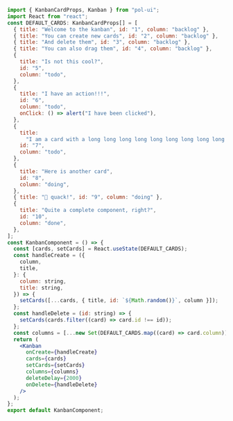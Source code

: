 ```jsx
import { KanbanCardProps, Kanban } from "pol-ui";
import React from "react";
const DEFAULT_CARDS: KanbanCardProps[] = [
  { title: "Welcome to the kanban", id: "1", column: "backlog" },
  { title: "You can create new cards", id: "2", column: "backlog" },
  { title: "And delete them", id: "3", column: "backlog" },
  { title: "You can also drag them", id: "4", column: "backlog" },
  {
    title: "Is not this cool?",
    id: "5",
    column: "todo",
  },
  {
    title: "I have an action!!!",
    id: "6",
    column: "todo",
    onClick: () => alert("I have been clicked"),
  },
  {
    title:
      "I am a card with a long long long long long long long long long long long long title",
    id: "7",
    column: "todo",
  },
  {
    title: "Here is another card",
    id: "8",
    column: "doing",
  },
  { title: "🦆 quack!", id: "9", column: "doing" },
  {
    title: "Quite a complete component, right?",
    id: "10",
    column: "done",
  },
];
const KanbanComponent = () => {
  const [cards, setCards] = React.useState(DEFAULT_CARDS);
  const handleCreate = ({
    column,
    title,
  }: {
    column: string,
    title: string,
  }) => {
    setCards([...cards, { title, id: `${Math.random()}`, column }]);
  };
  const handleDelete = (id: string) => {
    setCards(cards.filter((card) => card.id !== id));
  };
  const columns = [...new Set(DEFAULT_CARDS.map((card) => card.column))];
  return (
    <Kanban
      onCreate={handleCreate}
      cards={cards}
      setCards={setCards}
      columns={columns}
      deleteDelay={2000}
      onDelete={handleDelete}
    />
  );
};
export default KanbanComponent;
```
